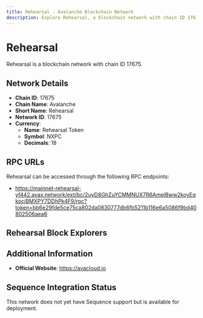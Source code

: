 ```yaml
--- 
title: Rehearsal - Avalanche Blockchain Network
description: Explore Rehearsal, a blockchain network with chain ID 17675. Learn about its native currency, Rehearsal Token, and how to interact with the network.
---
```


# Rehearsal

Rehearsal is a blockchain network with chain ID 17675.

## Network Details

- **Chain ID**: 17675
- **Chain Name**: Avalanche
- **Short Name**: Rehearsal
- **Network ID**: 17675
- **Currency**: 
  - **Name**: Rehearsal Token
  - **Symbol**: NXPC
  - **Decimals**: 18

## RPC URLs

Rehearsal can be accessed through the following RPC endpoints:

- https://mainnet-rehearsal-yf442.avax.network/ext/bc/2uyD8GhZuYCMMNUX7R6AmejBww2koyEqkocjBMXPY7DDhPk4F9/rpc?token=bb6e29fde5ce75ca802da0830777db6fb5211b116e6a5086f9bd40802506aea6

## Rehearsal Block Explorers



## Additional Information

- **Official Website**: https://avacloud.io

## Sequence Integration Status

This network does not yet have Sequence support but is available for deployment.
